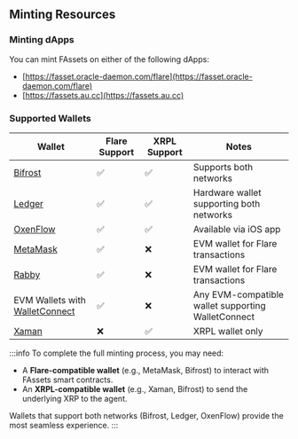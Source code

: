 ## Minting Resources

### Minting dApps

You can mint FAssets on either of the following dApps:

- [https://fasset.oracle-daemon.com/flare](https://fasset.oracle-daemon.com/flare)
- [https://fassets.au.cc](https://fassets.au.cc)

### Supported Wallets

| Wallet                                                       | Flare Support | XRPL Support | Notes                                              |
| ------------------------------------------------------------ | ------------- | ------------ | -------------------------------------------------- |
| [Bifrost](https://bifrostwallet.com/)                        | ✅            | ✅           | Supports both networks                             |
| [Ledger](https://www.ledger.com/)                            | ✅            | ✅           | Hardware wallet supporting both networks           |
| [OxenFlow](https://oxenflow.io/)                             | ✅            | ✅           | Available via iOS app                              |
| [MetaMask](https://metamask.io/)                             | ✅            | ❌           | EVM wallet for Flare transactions                  |
| [Rabby](https://rabby.io/)                                   | ✅            | ❌           | EVM wallet for Flare transactions                  |
| EVM Wallets with [WalletConnect](https://walletconnect.com/) | ✅            | ❌           | Any EVM-compatible wallet supporting WalletConnect |
| [Xaman](https://xaman.app/)                                  | ❌            | ✅           | XRPL wallet only                                   |

:::info
To complete the full minting process, you may need:

- A **Flare-compatible wallet** (e.g., MetaMask, Bifrost) to interact with FAssets smart contracts.
- An **XRPL-compatible wallet** (e.g., Xaman, Bifrost) to send the underlying XRP to the agent.

Wallets that support both networks (Bifrost, Ledger, OxenFlow) provide the most seamless experience.
:::
